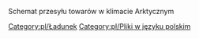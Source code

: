 

Schemat przesyłu towarów w klimacie Arktycznym
[[Category:pl/Ładunek]]
[[Category:pl/Pliki w języku polskim]]
{{pl/Manual/Navbox Schematy przesyłu}}